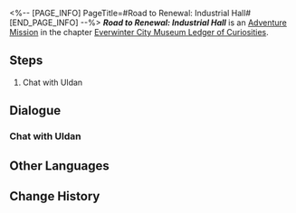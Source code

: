 <%-- [PAGE_INFO]
PageTitle=#Road to Renewal: Industrial Hall#
[END_PAGE_INFO] --%>
{{Stub|Dialogue, characters, and location(s)}}
{{Mission Infobox
|id            = 8001243
|title         = 
|image         = Mission Road to Renewal: Industrial Hall.png
|type          = Adventure
|event_name    = 
|chapter       = Everwinter City Museum Ledger of Curiosities
|requirements  = 
|summary       = You have recovered all the exhibits in the Industrial Hall. Curator Uldan expresses his gratitude and offers payment for your work.
|characters    = <!--characters that appear in this mission-->
|startLocation = <!--location as it intially appears on the mission screen-->
|world         = <!--i.e. Penacony-->
|area          = <!--i.e. A Child's Dream-->
|prev          = 
|next          = 
|exp           = 
|credits       = 10000
|stellarJade   = 
|other         = {{Card List|Lost Gold Fragment*5|delim=;}}
}}
'''''Road to Renewal: Industrial Hall''''' is an [[Adventure Mission]] in the chapter [[Everwinter City Museum Ledger of Curiosities]].

==Steps==
# Chat with Uldan

<!--
==Gameplay Notes==

--><!--
==Trial Character==

-->
==Dialogue==
{{Stub Dialogue}}
===Chat with Uldan===
{{Mission Description|type=adventure|location=<!--to be added-->|All the exhibits in the Industrial Hall seems to have been collected. Uldan the curator has something to tell you regarding that.}}
{{Dialogue Start}}
:{{tx}}
{{Dialogue End}}

==Other Languages==
{{Other Languages
|en   = Road to Renewal: Industrial Hall
|zhs  = 复兴历程•工业展馆
|zht  = 復興歷程•工業展館
|ja   = 復興歴程・工業館
|ko   = 부흥의 길•공업 전시관•1
|es   = Proceso de renovación: Sala Industrial
|fr   = Sur la route du renouveau : Galerie industrielle
|ru   = Путь реконструкции: Зал промышленности
|th   = เส้นทางสู่การฟื้นฟู: หอจัดแสดงด้านอุตสาหกรรม
|vi   = Thời Kỳ Phục Hưng - Khu Trưng Bày Công Nghiệp
|de   = Pfad zur Erneuerung: Industrieausstellung
|id   = Perjalanan Kebangkitan: Ruang Pameran Industri
|pt   = Estrada para a Renovação: Salão Industrial
}}

==Change History==
{{Change History|1.1}}
